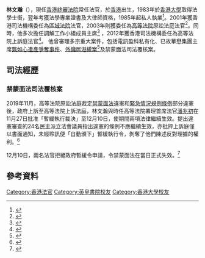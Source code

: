 {{Infobox Officeholder
| honorific-prefix = [[尊敬的#香港|The Honourable]] [[香港終審法院|Mr Justice]]
| name = 林文瀚
| native_name = Johnson Lam Man-hon
| honorific-suffix = 
| image =
| original_name = 
| office = [[香港終審法院|香港終審法院]]常任法官
| appointed = [[林鄭月娥|林鄭月娥]]（行政長官）
| term_start= 2021年7月30日
| term_end = 
| predecessor =
| successor = 
| office2 = 
| appointed2 =
| term_start2 =
| term_end2 = 
| predecessor2 =
| successor2 = 
| office3             = 
| appointed3          = 
| term_start3         = 
| term_end3           = 
| office4             = 
| term_start4         = 
| term_end4           = 
| appointer4          =
| office5             = 
| term_start5         = 
| term_end5           = 
| nationality ={{CHN-HKG}} 
| place of birth = 香港
| birth_date = {{birth_year_and_age|1961}} 
| birth_place = {{HKG-1959}}
| 籍貫= 
| death_date =
| death_place =
| spouse = 
| offspring = 
| alma_mater = [[香港大學|香港大學]]
| profession = [[法官|法官]]
| party = 
| religion = 
| educate =
*{{flagicon|HK}} [[香港大學|香港大學]]法學士
| past =
}}
'''林文瀚'''（{{bd|1961年||}}），現任[[香港終審法院|香港終審法院]]常任法官，於[[香港|香港]]出生，1983年於[[香港大學|香港大學]]取得法學士銜，翌年考獲法學專業證書及大律師資格，1985年起私人執業<ref>{{Cite web |url=http://hk.news.yahoo.com/article/090912/3/e6yi.html |title=林文瀚處變不驚 如常出庭審案 |access-date=2010-07-03 |archive-date=2009-09-23 |archive-url=https://web.archive.org/web/20090923041937/http://hk.news.yahoo.com/article/090912/3/e6yi.html |dead-url=no }}</ref>。2001年獲香港司法機構委任為[[區域法院|區域法院]]法官，2003年則獲委任為[[香港高等法院|高等法院]]原訟法庭法官<ref>{{Cite web |url=http://www.info.gov.hk/gia/general/200308/21/0821232.htm |title=委任司法人員 |access-date=2010-07-03 |archive-date=2019-10-27 |archive-url=https://web.archive.org/web/20191027071629/https://www.info.gov.hk/gia/general/200308/21/0821232.htm |dead-url=no }}</ref>。同時，他多次擔任調解工作小組成員主席<ref>{{Cite web |url=http://www.judiciary.gov.hk/en/publications/annu_rept_2007/txtchi/mediation.html |title=調解工作小組成員名單 |access-date=2010-07-03 |archive-date=2016-03-04 |archive-url=https://web.archive.org/web/20160304124207/http://www.judiciary.gov.hk/en/publications/annu_rept_2007/txtchi/mediation.html |dead-url=no }}</ref>
，2012年獲香港司法機構委任為高等法院上訴庭法官<ref>{{Cite web |url=http://www.info.gov.hk/gia/general/201208/15/P201208150271.htm |title=委任司法人員 |access-date=2012-11-03 |archive-date=2019-10-27 |archive-url=https://web.archive.org/web/20191027071750/https://www.info.gov.hk/gia/general/201208/15/P201208150271.htm |dead-url=no }}</ref>。
他曾審理多宗重大案件，包括電訊盈科私有化、已故華懋集團主席[[龔如心遺產爭奪事件|龔如心遺產爭奪事件]]、[[外傭居港權爭議|外傭居港權案]]<ref>{{Cite news|url=https://life.mingpao.com/general/article?issue=20110823&nodeid=1508084457060|title=政府7點駁外傭不符居港權 外傭一方指入境條例違《基本法》|author=|date=2011-08-23|work=明報|publisher=|accessdate=|language=|format=}}</ref>及禁蒙面法司法覆核案。

== 司法經歷 ==
=== 禁蒙面法司法覆核案 ===
2019年11月，高等法院原訟法庭裁定[[禁蒙面法_(香港)|禁蒙面法]]違憲和[[緊急情況規例條例|緊急情況規例條例]]部分違憲後，政府上訴至高等法院上訴法庭，林文瀚與時任高等法院署理首席法官[[潘兆初|潘兆初]]在11月27日批准「暫緩執行裁決」至12月10日，使期間兩項法律繼續生效。提出違憲審查的24名民主派立法會議員指出違憲的條例不應繼續生效，亦批抨上訴庭僅以書面通知，未經聆訊便「自動頒下」暫緩執行令，剝奪了他們陳述反對理據的權利。<ref>{{cite news |title=禁蒙面法違憲裁決 暫緩延至12月10日 |url=https://news.mingpao.com/pns/%E8%A6%81%E8%81%9E/article/20191128/s00001/1574878642721/%E7%A6%81%E8%92%99%E9%9D%A2%E6%B3%95%E9%81%95%E6%86%B2%E8%A3%81%E6%B1%BA-%E6%9A%AB%E7%B7%A9%E5%BB%B6%E8%87%B312%E6%9C%8810%E6%97%A5 |accessdate=2019-12-25 |work=明報 |date=2019-11-28 |archive-date=2019-12-25 |archive-url=https://web.archive.org/web/20191225223502/https://news.mingpao.com/pns/%25E8%25A6%2581%25E8%2581%259E/article/20191128/s00001/1574878642721/%25E7%25A6%2581%25E8%2592%2599%25E9%259D%25A2%25E6%25B3%2595%25E9%2581%2595%25E6%2586%25B2%25E8%25A3%2581%25E6%25B1%25BA-%25E6%259A%25AB%25E7%25B7%25A9%25E5%25BB%25B6%25E8%2587%25B312%25E6%259C%258810%25E6%2597%25A5 |dead-url=no }}</ref>

12月10日，兩名法官拒絕政府暫緩令申請，令禁蒙面法在當日正式失效。<ref>{{cite web |title=上訴庭拒絕政府暫緩令申請 　《禁蒙面法》 正式失效 |url=https://www.thestandnews.com/politics/%E4%B8%8A%E8%A8%B4%E5%BA%AD%E6%8B%92%E7%B5%95%E6%94%BF%E5%BA%9C%E6%9A%AB%E7%B7%A9%E4%BB%A4%E7%94%B3%E8%AB%8B-%E7%A6%81%E8%92%99%E9%9D%A2%E6%B3%95-%E6%AD%A3%E5%BC%8F%E5%A4%B1%E6%95%88/ |publisher=立場新聞 |accessdate=2020-01-09 |date=2019-12-10 |archive-date=2019-12-16 |archive-url=https://web.archive.org/web/20191216225531/http://www.thestandnews.com/politics/%E4%B8%8A%E8%A8%B4%E5%BA%AD%E6%8B%92%E7%B5%95%E6%94%BF%E5%BA%9C%E6%9A%AB%E7%B7%A9%E4%BB%A4%E7%94%B3%E8%AB%8B-%E7%A6%81%E8%92%99%E9%9D%A2%E6%B3%95-%E6%AD%A3%E5%BC%8F%E5%A4%B1%E6%95%88/ |dead-url=no }}</ref>

==參考資料==
{{reflist}}

{{香港終審法院法官}}

[[Category:香港法官|Category:香港法官]]
[[Category:英皇書院校友|Category:英皇書院校友]]
[[Category:香港大學校友|Category:香港大學校友]]
